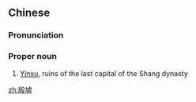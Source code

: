 ==Chinese==
{{zh-forms}}

===Pronunciation===
{{zh-pron
|m=Yīnxū
|cat=pn
}}

===Proper noun===
{{zh-proper noun}}

# [[w:Yinxu|Yinxu]], ruins of the last capital of the Shang dynasty

[[zh:殷墟]]